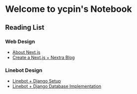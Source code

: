 Welcome to ycpin's Notebook
===
 

Reading List
---

<Steps>

### Web Design

- [About Next.js](Web-Design/about_nextjs.mdx)
- [Create a Next.js + Nextra Blog](Web-Design/next.js_nextra.mdx)

### Linebot Design

- [Linebot + Django Setup](Linebot-Design/linebot_django_setup.mdx)
- [Linebot + Django Database Implementation](Linebot-Design/linebot_django_database.mdx)

</Steps>